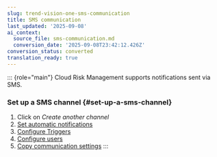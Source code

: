 ```yaml
---
slug: trend-vision-one-sms-communication
title: SMS communication
last_updated: '2025-09-08'
ai_context:
  source_file: sms-communication.md
  conversion_date: '2025-09-08T23:42:12.426Z'
conversion_status: converted
translation_ready: true
---
```


::: {role="main"}
Cloud Risk Management supports notifications sent via SMS.

### Set up a SMS channel {#set-up-a-sms-channel}

1.  Click on *Create another channel*
2.  [Set automatic notifications](toggle-automatic-notifications.mdx)
3.  [Configure Triggers](communication-triggers.mdx)
4.  [Configure users](communication-recipients.mdx)
5.  [Copy communication settings](copy-communication-settings.mdx)
:::
